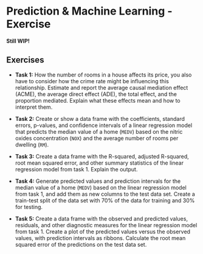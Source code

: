 # Prediction & Machine Learning - Exercise {#pm-a}

**Still WIP!**

## Exercises

::: {.assignx}

- **Task 1:** How the number of rooms in a house affects its price, you also have to consider how the crime rate might be influencing this relationship. Estimate and report the average causal mediation effect (ACME), the average direct effect (ADE), the total effect, and the proportion mediated. Explain what these effects mean and how to interpret them.

- **Task 2:** Create or show a data frame with the coefficients, standard errors, p-values, and confidence intervals of a linear regression model that predicts the median value of a home (`MEDV`) based on the nitric oxides concentration (`NOX`) and the average number of rooms per dwelling (`RM`).

- **Task 3:** Create a data frame with the R-squared, adjusted R-squared, root mean squared error, and other summary statistics of the linear regression model from task 1. Explain the output.

- **Task 4:** Generate predicted values and prediction intervals for the median value of a home (`MEDV`) based on the linear regression model from task 1, and add them as new columns to the test data set. Create a train-test split of the data set with 70% of the data for training and 30% for testing.

- **Task 5:** Create a data frame with the observed and predicted values, residuals, and other diagnostic measures for the linear regression model from task 1. Create a plot of the predicted values versus the observed values, with prediction intervals as ribbons. Calculate the root mean squared error of the predictions on the test data set.

:::



